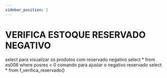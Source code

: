 ```yaml
---
sidebar_position: 2
---
```


# VERIFICA ESTOQUE RESERVADO NEGATIVO
select para visualizar os produtos com reservado negativo
select * from es006 where posres < 0
comando para ajustar o negativo reservado
select * from f_verifica_reservado()